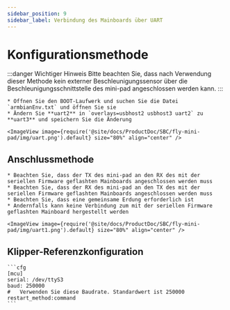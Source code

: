 ```yaml
---
sidebar_position: 9
sidebar_label: Verbindung des Mainboards über UART
---
```



# Konfigurationsmethode

:::danger Wichtiger Hinweis
Bitte beachten Sie, dass nach Verwendung dieser Methode kein externer Beschleunigungssensor über die Beschleunigungsschnittstelle des mini-pad angeschlossen werden kann.
:::

    * Öffnen Sie den BOOT-Laufwerk und suchen Sie die Datei `armbianEnv.txt` und öffnen Sie sie
    * Ändern Sie **uart2** in `overlays=usbhost2 usbhost3 uart2` zu **uart3** und speichern Sie die Änderung

    <ImageView image={require('@site/docs/ProductDoc/SBC/fly-mini-pad/img/uart.png').default} size="80%" align="center" />

## Anschlussmethode

    * Beachten Sie, dass der TX des mini-pad an den RX des mit der seriellen Firmware geflashten Mainboards angeschlossen werden muss
    * Beachten Sie, dass der RX des mini-pad an den TX des mit der seriellen Firmware geflashten Mainboards angeschlossen werden muss
    * Beachten Sie, dass eine gemeinsame Erdung erforderlich ist
    * Andernfalls kann keine Verbindung zum mit der seriellen Firmware geflashten Mainboard hergestellt werden

    <ImageView image={require('@site/docs/ProductDoc/SBC/fly-mini-pad/img/uart1.png').default} size="80%" align="center" />

## Klipper-Referenzkonfiguration

    ```cfg
    [mcu]
    serial: /dev/ttyS3
    baud: 250000
    #   Verwenden Sie diese Baudrate. Standardwert ist 250000
    restart_method:command
    ```
